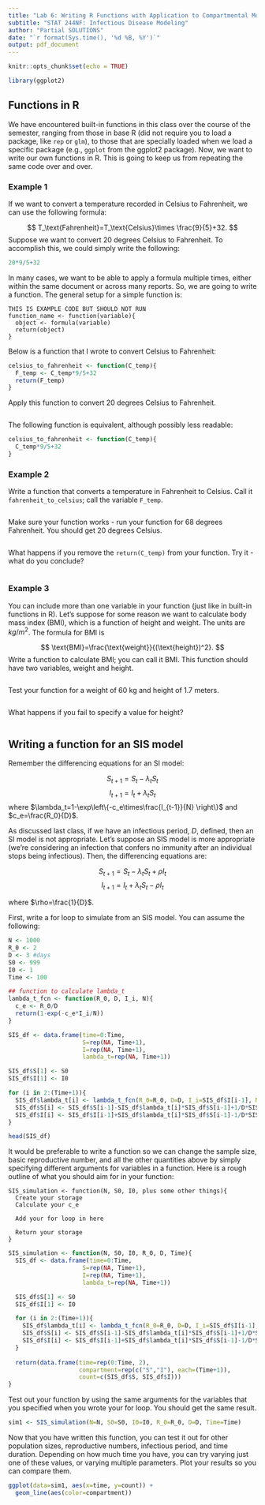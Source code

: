 ---
title: "Lab 6: Writing R Functions with Application to Compartmental Models"
subtitle: "STAT 244NF: Infectious Disease Modeling"
author: "Partial SOLUTIONS"
date: "`r format(Sys.time(), '%d %B, %Y')`"
output: pdf_document
---

```{r setup, include=FALSE}
knitr::opts_chunk$set(echo = TRUE)

library(ggplot2)
```

## Functions in R

We have encountered built-in functions in this class over the course of the semester, ranging from those in base R (did not require you to load a package, like `rep` or `glm`), to those that are specially loaded when we load a specific package (e.g., `ggplot` from the ggplot2 package). Now, we want to write our own functions in R. This is going to keep us from repeating the same code over and over.

### Example 1

If we want to convert a temperature recorded in Celsius to Fahrenheit, we can use the following formula:

$$
T_\text{Fahrenheit}=T_\text{Celsius}\times \frac{9}{5}+32.
$$
Suppose we want to convert 20 degrees Celsius to Fahrenheit. To accomplish this, we could simply write the following:

```{r}
20*9/5+32
```
In many cases, we want to be able to apply a formula multiple times, either within the same document or across many reports. So, we are going to write a function. The general setup for a simple function is:

```
THIS IS EXAMPLE CODE BUT SHOULD NOT RUN
function_name <- function(variable){
  object <- formula(variable)
  return(object)
}
```
Below is a function that I wrote to convert Celsius to Fahrenheit:

```{r}
celsius_to_fahrenheit <- function(C_temp){
  F_temp <- C_temp*9/5+32
  return(F_temp)
}
```

Apply this function to convert 20 degrees Celsius to Fahrenheit.

```{r}

```

The following function is equivalent, although possibly less readable:

```{r}
celsius_to_fahrenheit <- function(C_temp){
  C_temp*9/5+32
}
```

### Example 2

Write a function that converts a temperature in Fahrenheit to Celsius. Call it `fahrenheit_to_celsius`; call the variable `F_temp`.

```{r}

```

Make sure your function works - run your function for 68 degrees Fahrenheit. You should get 20 degrees Celsius.

```{r}

```

What happens if you remove the `return(C_temp)` from your function. Try it - what do you conclude?

```{r}

```

### Example 3

You can include more than one variable in your function (just like in built-in functions in R). Let's suppose for some reason we want to calculate body mass index (BMI), which is a function of height and weight. The units are $kg/m^2$. The formula for BMI is

$$
\text{BMI}=\frac{\text{weight}}{(\text{height})^2}.
$$
Write a function to calculate BMI; you can call it BMI. This function should have two variables, weight and height.

```{r}

```

Test your function for a weight of 60 kg and height of 1.7 meters.

```{r}

```

What happens if you fail to specify a value for height?

```{r}

```


## Writing a function for an SIS model

Remember the differencing equations for an SI model:

$$
S_{t+1}=S_t-\lambda_tS_t
$$
$$
I_{t+1}=I_t+\lambda_tS_t
$$
where $\lambda_t=1-\exp\left\{-c_e\times\frac{I_{t-1}}{N} \right\}$ and $c_e=\frac{R_0}{D}$.

As discussed last class, if we have an infectious period, $D$, defined, then an SI model is not appropriate. Let's suppose an SIS model is more appropriate (we're considering an infection that confers no immunity after an individual stops being infectious). Then, the differencing equations are:

$$
S_{t+1}=S_t-\lambda_tS_t+\rho I_t
$$
$$
I_{t+1}=I_t+\lambda_tS_t-\rho I_t
$$

where $\rho=\frac{1}{D}$.

First, write a for loop to simulate from an SIS model. You can assume the following: 

```{r}
N <- 1000
R_0 <- 2
D <- 3 #days
S0 <- 999
I0 <- 1
Time <- 100
```

```{r}
## function to calculate lambda_t
lambda_t_fcn <- function(R_0, D, I_i, N){
  c_e <- R_0/D
  return(1-exp(-c_e*I_i/N))
}

SIS_df <- data.frame(time=0:Time,
                     S=rep(NA, Time+1),
                     I=rep(NA, Time+1),
                     lambda_t=rep(NA, Time+1))

SIS_df$S[1] <- S0
SIS_df$I[1] <- I0

for (i in 2:(Time+1)){
  SIS_df$lambda_t[i] <- lambda_t_fcn(R_0=R_0, D=D, I_i=SIS_df$I[i-1], N=N)
  SIS_df$S[i] <- SIS_df$S[i-1]-SIS_df$lambda_t[i]*SIS_df$S[i-1]+1/D*SIS_df$I[i-1]
  SIS_df$I[i] <- SIS_df$I[i-1]+SIS_df$lambda_t[i]*SIS_df$S[i-1]-1/D*SIS_df$I[i-1]
}

head(SIS_df)
```

It would be preferable to write a function so we can change the sample size, basic reproductive number, and all the other quantities above by simply specifying different arguments for variables in a function. Here is a rough outline of what you should aim for in your function:

```
SIS_simulation <- function(N, S0, I0, plus some other things){
  Create your storage
  Calculate your c_e
  
  Add your for loop in here
  
  Return your storage
}
```
```{r}
SIS_simulation <- function(N, S0, I0, R_0, D, Time){
  SIS_df <- data.frame(time=0:Time,
                     S=rep(NA, Time+1),
                     I=rep(NA, Time+1),
                     lambda_t=rep(NA, Time+1))

  SIS_df$S[1] <- S0
  SIS_df$I[1] <- I0

  for (i in 2:(Time+1)){
    SIS_df$lambda_t[i] <- lambda_t_fcn(R_0=R_0, D=D, I_i=SIS_df$I[i-1], N=N)
    SIS_df$S[i] <- SIS_df$S[i-1]-SIS_df$lambda_t[i]*SIS_df$S[i-1]+1/D*SIS_df$I[i-1]
    SIS_df$I[i] <- SIS_df$I[i-1]+SIS_df$lambda_t[i]*SIS_df$S[i-1]-1/D*SIS_df$I[i-1]
  }
  
  return(data.frame(time=rep(0:Time, 2),
                    compartment=rep(c("S","I"), each=(Time+1)),
                    count=c(SIS_df$S, SIS_df$I)))
}

```

Test out your function by using the same arguments for the variables that you specified when you wrote your for loop. You should get the same result.

```{r}
sim1 <- SIS_simulation(N=N, S0=S0, I0=I0, R_0=R_0, D=D, Time=Time)
```

Now that you have written this function, you can test it out for other population sizes, reproductive numbers, infectious period, and time duration. Depending on how much time you have, you can try varying just one of these values, or varying multiple parameters. Plot your results so you can compare them.

```{r}
ggplot(data=sim1, aes(x=time, y=count)) + 
  geom_line(aes(color=compartment))
```



